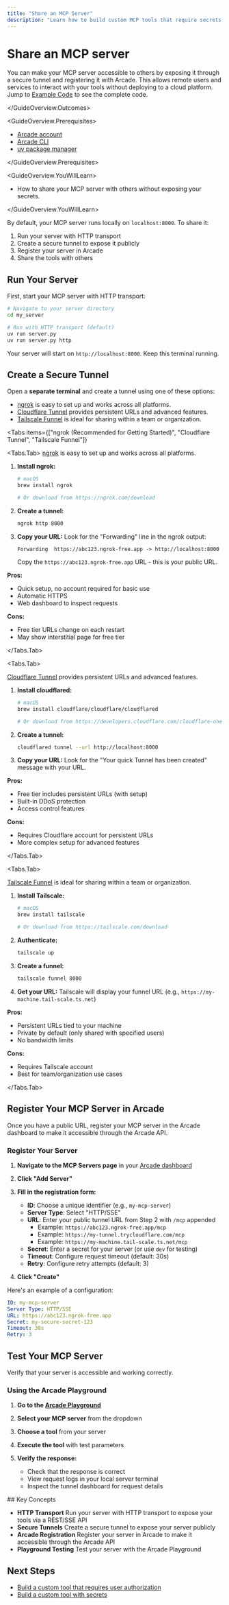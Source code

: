 ```yaml
---
title: "Share an MCP Server"
description: "Learn how to build custom MCP tools that require secrets using Arcade"
---
```



# Share an MCP server

<GuideOverview>
<GuideOverview.Outcomes>

You can make your MCP server accessible to others by exposing it through a secure tunnel and registering it with Arcade. This allows remote users and services to interact with your tools without deploying to a cloud platform. Jump to [Example Code](#example-code) to see the complete code.

</GuideOverview.Outcomes>

<GuideOverview.Prerequisites>

- [Arcade account](https://api.arcade.dev/signup)
- [Arcade CLI](/home/quickstart)
- [uv package manager](https://docs.astral.sh/uv/getting-started/installation/)

</GuideOverview.Prerequisites>

<GuideOverview.YouWillLearn>

- How to share your MCP server with others without exposing your secrets.

</GuideOverview.YouWillLearn>
</GuideOverview>

By default, your MCP server runs locally on `localhost:8000`. To share it:

1. Run your server with HTTP transport
2. Create a secure tunnel to expose it publicly
3. Register your server in Arcade
4. Share the tools with others

<Steps>

## Run Your Server

First, start your MCP server with HTTP transport:

```bash
# Navigate to your server directory
cd my_server

# Run with HTTP transport (default)
uv run server.py
uv run server.py http
```

Your server will start on `http://localhost:8000`. Keep this terminal running.

## Create a Secure Tunnel

Open a **separate terminal** and create a tunnel using one of these options:

- [ngrok](https://ngrok.com) is easy to set up and works across all platforms.
- [Cloudflare Tunnel](https://developers.cloudflare.com/cloudflare-one/connections/connect-apps/) provides persistent URLs and advanced features.
- [Tailscale Funnel](https://tailscale.com/kb/1223/tailscale-funnel) is ideal for sharing within a team or organization.

<Tabs
  items={["ngrok (Recommended for Getting Started)", "Cloudflare Tunnel", "Tailscale Funnel"]}
>
  <Tabs.Tab>
  [ngrok](https://ngrok.com) is easy to set up and works across all platforms.

1. **Install ngrok:**

   ```bash
   # macOS
   brew install ngrok

   # Or download from https://ngrok.com/download
   ```

2. **Create a tunnel:**

   ```bash
   ngrok http 8000
   ```

3. **Copy your URL:**
   Look for the "Forwarding" line in the ngrok output:

   ```
   Forwarding  https://abc123.ngrok-free.app -> http://localhost:8000
   ```

   Copy the `https://abc123.ngrok-free.app` URL - this is your public URL.

**Pros:**

- Quick setup, no account required for basic use
- Automatic HTTPS
- Web dashboard to inspect requests

**Cons:**

- Free tier URLs change on each restart
- May show interstitial page for free tier

</Tabs.Tab>

<Tabs.Tab>

[Cloudflare Tunnel](https://developers.cloudflare.com/cloudflare-one/connections/connect-apps/) provides persistent URLs and advanced features.

1. **Install cloudflared:**

   ```bash
   # macOS
   brew install cloudflare/cloudflare/cloudflared

   # Or download from https://developers.cloudflare.com/cloudflare-one/connections/connect-apps/install-and-setup/
   ```

2. **Create a tunnel:**

   ```bash
   cloudflared tunnel --url http://localhost:8000
   ```

3. **Copy your URL:**
   Look for the "Your quick Tunnel has been created" message with your URL.

**Pros:**

- Free tier includes persistent URLs (with setup)
- Built-in DDoS protection
- Access control features

**Cons:**

- Requires Cloudflare account for persistent URLs
- More complex setup for advanced features

</Tabs.Tab>

<Tabs.Tab>

[Tailscale Funnel](https://tailscale.com/kb/1223/tailscale-funnel) is ideal for sharing within a team or organization.

1. **Install Tailscale:**

   ```bash
   # macOS
   brew install tailscale

   # Or download from https://tailscale.com/download
   ```

2. **Authenticate:**

   ```bash
   tailscale up
   ```

3. **Create a funnel:**

   ```bash
   tailscale funnel 8000
   ```

4. **Get your URL:**
   Tailscale will display your funnel URL (e.g., `https://my-machine.tail-scale.ts.net`)

**Pros:**

- Persistent URLs tied to your machine
- Private by default (only shared with specified users)
- No bandwidth limits

**Cons:**

- Requires Tailscale account
- Best for team/organization use cases

</Tabs.Tab>
</Tabs>

## Register Your MCP Server in Arcade

Once you have a public URL, register your MCP server in the Arcade dashboard to make it accessible through the Arcade API.

### Register Your Server

1. **Navigate to the MCP Servers page** in your [Arcade dashboard](https://api.arcade.dev/dashboard/servers)

2. **Click "Add Server"**

3. **Fill in the registration form:**

   - **ID**: Choose a unique identifier (e.g., `my-mcp-server`)
   - **Server Type**: Select "HTTP/SSE"
   - **URL**: Enter your public tunnel URL from Step 2 with `/mcp` appended
     - Example: `https://abc123.ngrok-free.app/mcp`
     - Example: `https://my-tunnel.trycloudflare.com/mcp`
     - Example: `https://my-machine.tail-scale.ts.net/mcp`
   - **Secret**: Enter a secret for your server (or use `dev` for testing)
   - **Timeout**: Configure request timeout (default: 30s)
   - **Retry**: Configure retry attempts (default: 3)

4. **Click "Create"**

Here's an example of a configuration:

```yaml
ID: my-mcp-server
Server Type: HTTP/SSE
URL: https://abc123.ngrok-free.app
Secret: my-secure-secret-123
Timeout: 30s
Retry: 3
```

## Test Your MCP Server

Verify that your server is accessible and working correctly.

### Using the Arcade Playground

1. **Go to the [Arcade Playground](https://api.arcade.dev/dashboard/playground/chat)**

2. **Select your MCP server** from the dropdown

3. **Choose a tool** from your server

4. **Execute the tool** with test parameters

5. **Verify the response:**
   - Check that the response is correct
   - View request logs in your local server terminal
   - Inspect the tunnel dashboard for request details

</Steps>
## Key Concepts

- **HTTP Transport** Run your server with HTTP transport to expose your tools via a REST/SSE API
- **Secure Tunnels** Create a secure tunnel to expose your server publicly
- **Arcade Registration** Register your server in Arcade to make it accessible through the Arcade API
- **Playground Testing** Test your server with the Arcade Playground

## Next Steps

- [Build a custom tool that requires user authorization](/home/build-tools/create-a-tool-with-auth)
- [Build a custom tool with secrets](/home/build-tools/create-a-tool-with-secrets)
